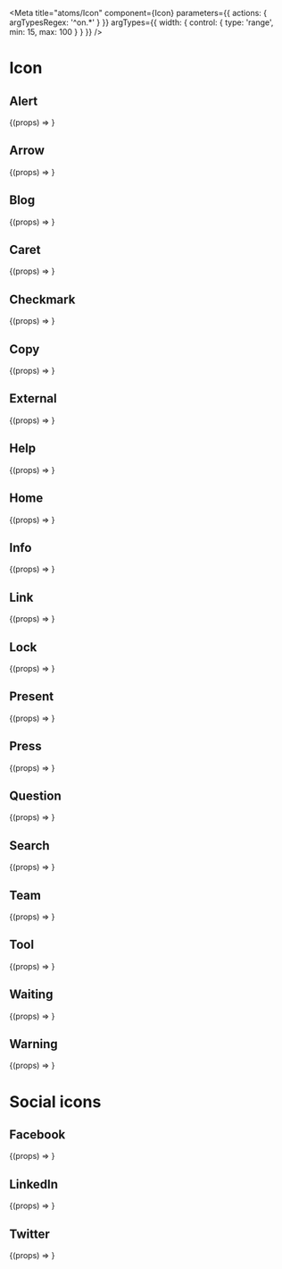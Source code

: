 

<Meta
  title="atoms/Icon"
  component={Icon}
  parameters={{ actions: { argTypesRegex: '^on.*' } }}
  argTypes={{
    width: {
      control: {
        type: 'range',
        min: 15,
        max: 100
      }
    }
  }}
/>

# Icon

## Alert

<Canvas>
  <Story name="Alert" args={{ width: 25, type: 'alert' }}>
    {(props) => <Icon {...props} />}
  </Story>
</Canvas>

## Arrow

<Canvas>
  <Story name="Arrow" args={{ width: 25, type: 'arrow' }}>
    {(props) => <Icon {...props} />}
  </Story>
</Canvas>

## Blog

<Canvas>
  <Story name="Blog" args={{ width: 25, type: 'blog' }}>
    {(props) => <Icon {...props} />}
  </Story>
</Canvas>

## Caret

<Canvas>
  <Story name="Caret" args={{ width: 25, type: 'caret' }}>
    {(props) => <Icon {...props} />}
  </Story>
</Canvas>

## Checkmark

<Canvas>
  <Story name="Checkmark" args={{ width: 25, type: 'checkmark' }}>
    {(props) => <Icon {...props} />}
  </Story>
</Canvas>

## Copy

<Canvas>
  <Story name="Copy" args={{ width: 25, type: 'copy' }}>
    {(props) => <Icon {...props} />}
  </Story>
</Canvas>

## External

<Canvas>
  <Story name="External" args={{ width: 25, type: 'external' }}>
    {(props) => <Icon {...props} />}
  </Story>
</Canvas>

## Help

<Canvas>
  <Story name="Help" args={{ width: 25, type: 'help' }}>
    {(props) => <Icon {...props} />}
  </Story>
</Canvas>

## Home

<Canvas>
  <Story name="Home" args={{ width: 25, type: 'home' }}>
    {(props) => <Icon {...props} />}
  </Story>
</Canvas>

## Info

<Canvas>
  <Story name="Info" args={{ width: 25, type: 'info' }}>
    {(props) => <Icon {...props} />}
  </Story>
</Canvas>

## Link

<Canvas>
  <Story name="Link" args={{ width: 25, type: 'link' }}>
    {(props) => <Icon {...props} />}
  </Story>
</Canvas>

## Lock

<Canvas>
  <Story name="Lock" args={{ width: 25, type: 'lock' }}>
    {(props) => <Icon {...props} />}
  </Story>
</Canvas>

## Present

<Canvas>
  <Story name="Present" args={{ width: 25, type: 'present' }}>
    {(props) => <Icon {...props} />}
  </Story>
</Canvas>

## Press

<Canvas>
  <Story name="Press" args={{ width: 25, type: 'press' }}>
    {(props) => <Icon {...props} />}
  </Story>
</Canvas>

## Question

<Canvas>
  <Story name="Question" args={{ width: 25, type: 'question' }}>
    {(props) => <Icon {...props} />}
  </Story>
</Canvas>

## Search

<Canvas>
  <Story name="Search" args={{ width: 25, type: 'search' }}>
    {(props) => <Icon {...props} />}
  </Story>
</Canvas>

## Team

<Canvas>
  <Story name="Team" args={{ width: 25, type: 'team' }}>
    {(props) => <Icon {...props} />}
  </Story>
</Canvas>

## Tool

<Canvas>
  <Story name="Tool" args={{ width: 25, type: 'tool' }}>
    {(props) => <Icon {...props} />}
  </Story>
</Canvas>

## Waiting

<Canvas>
  <Story name="Waiting" args={{ width: 25, type: 'waiting' }}>
    {(props) => <Icon {...props} />}
  </Story>
</Canvas>

## Warning

<Canvas>
  <Story name="Warning" args={{ width: 25, type: 'warning' }}>
    {(props) => <Icon {...props} />}
  </Story>
</Canvas>

# Social icons

## Facebook

<Canvas>
  <Story name="Facebook" args={{ width: 25, type: 'facebook' }}>
    {(props) => <Icon {...props} />}
  </Story>
</Canvas>

## LinkedIn

<Canvas>
  <Story name="LinkedIn" args={{ width: 25, type: 'linkedin' }}>
    {(props) => <Icon {...props} />}
  </Story>
</Canvas>

## Twitter

<Canvas>
  <Story name="Twitter" args={{ width: 25, type: 'twitter' }}>
    {(props) => <Icon {...props} />}
  </Story>
</Canvas>
